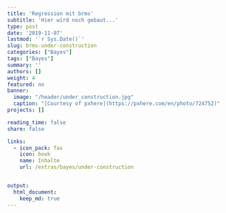 ```yaml
---
title: 'Regression mit brms'
subtitle: 'Hier wird noch gebaut...'
type: post
date: '2019-11-07'
lastmod: '`r Sys.Date()`'
slug: brms-under-construction
categories: ["Bayes"]
tags: ["Bayes"]
summary: ''
authors: []
weight: 4
featured: no
banner: 
  image: "/header/under_construction.jpg"
  caption: "[Courtesy of pxhere](https://pxhere.com/en/photo/724752)"
projects: []

reading_time: false
share: false

links:
  - icon_pack: fas
    icon: book
    name: Inhalte
    url: /extras/bayes/under-construction


output:
  html_document:
    keep_md: true
---
```

